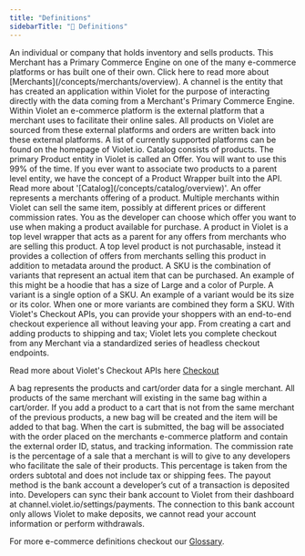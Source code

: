 ```yaml
---
title: "Definitions"
sidebarTitle: "📖 Definitions"
---
```


<ResponseField name="Merchant">
An individual or company that holds inventory and sells products. This Merchant has a Primary Commerce Engine on one of the many e-commerce platforms or has built one of their own. Click here to read more about [Merchants](/concepts/merchants/overview).
</ResponseField>

<ResponseField name="Channel">
A channel is the entity that has created an application within Violet for the purpose of interacting directly with the data coming from a Merchant's Primary Commerce Engine.
</ResponseField>

<ResponseField name="E-Commerce Platform">
Within Violet an e-commerce platform is the external platform that a merchant uses to facilitate their online sales. All products on Violet are sourced from these external platforms and orders are written back into these external platforms. A list of currently supported platforms can be found on the homepage of Violet.io.
</ResponseField>

<ResponseField name="Catalog">
Catalog consists of products. The primary Product entity in Violet is called an Offer. You will want to use this 99% of the time. If you ever want to associate two products to a parent level entity, we have the concept of a Product Wrapper built into the API. Read more about '[Catalog](/concepts/catalog/overview)'. 
</ResponseField>

<ResponseField name="Offer">
An offer represents a merchants offering of a product. Multiple merchants within Violet can sell the same item, possibly at different prices or different commission rates. You as the developer can choose which offer you want to use when making a product available for purchase.
</ResponseField>

<ResponseField name="Product">
A product in Violet is a top level wrapper that acts as a parent for any offers from merchants who are selling this product. A top level product is not purchasable, instead it provides a collection of offers from merchants selling this product in addition to metadata around the product.
</ResponseField>

<ResponseField name="SKU">
A SKU is the combination of variants that represent an actual item that can be purchased. An example of this might be a hoodie that has a size of Large and a color of Purple.
</ResponseField>

<ResponseField name="Variant">
A variant is a single option of a SKU. An example of a variant would be its size or its color. When one or more variants are combined they form a SKU.
</ResponseField>

<ResponseField name="Checkout">
With Violet's Checkout APIs, you can provide your shoppers with an end-to-end checkout experience all without leaving your app. From creating a cart and adding products to shipping and tax; Violet lets you complete checkout from any Merchant via a standardized series of headless checkout endpoints. 

Read more about Violet's Checkout APIs here [Checkout](/concepts/checkout/overview) 
</ResponseField>

<ResponseField name="Bag">
A bag represents the products and cart/order data for a single merchant. All products of the same merchant will existing in the same bag within a cart/order. If you add a product to a cart that is not from the same merchant of the previous products, a new bag will be created and the item will be added to that bag. When the cart is submitted, the bag will be associated with the order placed on the merchants e-commerce platform and contain the external order ID, status, and tracking information.
</ResponseField>

<ResponseField name="Commission Rate">
The commission rate is the percentage of a sale that a merchant is will to give to any developers who facilitate the sale of their products. This percentage is taken from the orders subtotal and does not include tax or shipping fees.
</ResponseField>

<ResponseField name="Payout Method">
The payout method is the bank account a developer’s cut of a transaction is deposited into. Developers can sync their bank account to Violet from their dashboard at channel.violet.io/settings/payments. The connection to this bank account only allows Violet to make deposits, we cannot read your account information or perform withdrawals.
</ResponseField>

For more e-commerce definitions checkout our [Glossary](https://violet.io/blog/glossary).



